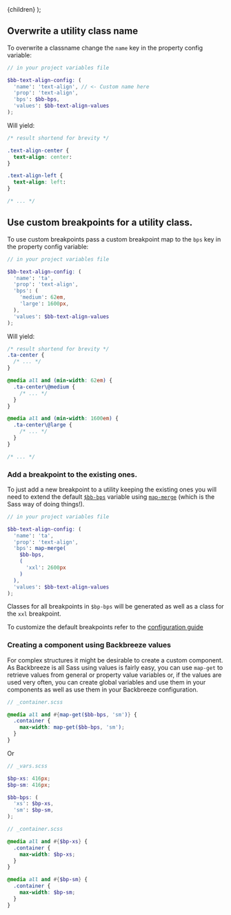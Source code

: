 
  <MdxLayout title="Recipes" subline="Usefull tips for working with Backbreeze">
    {children}
  </MdxLayout>
);

## Overwrite a utility class name

To overwrite a classname change the `name` key in the property config variable:

<!-- prettier-ignore-start -->
```scss
// in your project variables file

$bb-text-align-config: (
  'name': 'text-align', // <- Custom name here
  'prop': 'text-align',
  'bps': $bb-bps,
  'values': $bb-text-align-values
);
```
<!-- prettier-ignore-end -->

Will yield:

```css
/* result shortend for brevity */

.text-align-center {
  text-align: center:
}

.text-align-left {
  text-align: left:
}

/* ... */
```

## Use custom breakpoints for a utility class.

To use custom breakpoints pass a custom breakpoint map to the `bps` key in the property config variable:

<!-- prettier-ignore-start -->
```scss
// in your project variables file

$bb-text-align-config: (
  'name': 'ta',
  'prop': 'text-align',
  'bps': (
    'medium': 62em,
    'large': 1600px,
  ),
  'values': $bb-text-align-values
);
```
<!-- prettier-ignore-end -->

Will yield:

```css
/* result shortend for brevity */
.ta-center {
  /* ... */
}

@media all and (min-width: 62em) {
  .ta-center\@medium {
    /* ... */
  }
}

@media all and (min-width: 1600em) {
  .ta-center\@large {
    /* ... */
  }
}

/* ... */
```

### Add a breakpoint to the existing ones.

To just add a new breakpoint to a utility keeping the existing ones you will need to extend the default [`$bb-bps`](/configuration#bb-bps) variable using [`map-merge`](https://sass-lang.com/documentation/modules/map#merge) (which is the Sass way of doing things!).

<!-- prettier-ignore-start -->
```scss
// in your project variables file

$bb-text-align-config: (
  'name': 'ta',
  'prop': 'text-align',
  'bps': map-merge(
    $bb-bps,
    (
      'xxl': 2600px
    )
  ),
  'values': $bb-text-align-values
);
```
<!-- prettier-ignore-end -->

Classes for all breakpoints in `$bp-bps` will be generated as well as a class for the `xxl` breakpoint.

To customize the default breakpoints refer to the [configuration guide](/configuration#bb-bps)

### Creating a component using Backbreeze values

For complex structures it might be desirable to create a custom component. As Backbreeze is all Sass using values is fairly easy, you can use `map-get` to retrieve values from general or property value variables or, if the values are used very often, you can create global variables and use them in your components as well as use them in your Backbreeze configuration.

```scss
// _container.scss

@media all and #{map-get($bb-bps, 'sm')} {
  .container {
    max-width: map-get($bb-bps, 'sm');
  }
}
```

Or

```scss
// _vars.scss

$bp-xs: 416px;
$bp-sm: 416px;

$bb-bps: (
  'xs': $bp-xs,
  'sm': $bp-sm,
);
```

```scss
// _container.scss

@media all and #{$bp-xs} {
  .container {
    max-width: $bp-xs;
  }
}

@media all and #{$bp-sm} {
  .container {
    max-width: $bp-sm;
  }
}
```

<!--
@TODO
- creating a component
  - container
  - button
-->

<!-- ## Creating a custom utility class

- Buy in / Buy out (ho to incorportate & remove Backbreeze to an existing project)

There are two ways to create custom

- creating a custom utility
  - eg. animation
- use values from general vars in my code / in combination with custom values
- print styles
- Pittfalls: order of configuration == order of class creation
- multi property utility classes -->
